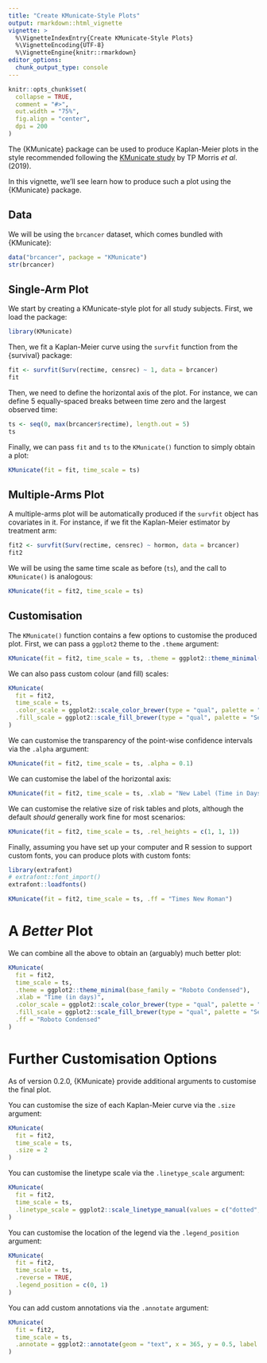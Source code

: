 ```yaml
---
title: "Create KMunicate-Style Plots"
output: rmarkdown::html_vignette
vignette: >
  %\VignetteIndexEntry{Create KMunicate-Style Plots}
  %\VignetteEncoding{UTF-8}
  %\VignetteEngine{knitr::rmarkdown}
editor_options: 
  chunk_output_type: console
---
```


```r
knitr::opts_chunk$set(
  collapse = TRUE,
  comment = "#>",
  out.width = "75%",
  fig.align = "center",
  dpi = 200
)
```

The {KMunicate} package can be used to produce Kaplan-Meier plots in the style recommended following the [KMunicate study](https://doi.org/10.1136/bmjopen-2019-030215) by TP Morris _et al_. (2019).

In this vignette, we'll see learn how to produce such a plot using the {KMunicate} package.

## Data

We will be using the `brcancer` dataset, which comes bundled with {KMunicate}:

```r
data("brcancer", package = "KMunicate")
str(brcancer)
```

## Single-Arm Plot

We start by creating a KMunicate-style plot for all study subjects.
First, we load the package:

```r
library(KMunicate)
```

Then, we fit a Kaplan-Meier curve using the `survfit` function from the {survival} package:

```r
fit <- survfit(Surv(rectime, censrec) ~ 1, data = brcancer)
fit
```

Then, we need to define the horizontal axis of the plot.
For instance, we can define 5 equally-spaced breaks between time zero and the largest observed time:

```r
ts <- seq(0, max(brcancer$rectime), length.out = 5)
ts
```

Finally, we can pass `fit` and `ts` to the `KMunicate()` function to simply obtain a plot:

```r
KMunicate(fit = fit, time_scale = ts)
```

## Multiple-Arms Plot

A multiple-arms plot will be automatically produced if the `survfit` object has covariates in it.
For instance, if we fit the Kaplan-Meier estimator by treatment arm:

```r
fit2 <- survfit(Surv(rectime, censrec) ~ hormon, data = brcancer)
fit2
```

We will be using the same time scale as before (`ts`), and the call to `KMunicate()` is analogous:

```r
KMunicate(fit = fit2, time_scale = ts)
```

## Customisation

The `KMunicate()` function contains a few options to customise the produced plot.
First, we can pass a `ggplot2` theme to the `.theme` argument:

```r
KMunicate(fit = fit2, time_scale = ts, .theme = ggplot2::theme_minimal())
```

We can also pass custom colour (and fill) scales:

```r
KMunicate(
  fit = fit2,
  time_scale = ts,
  .color_scale = ggplot2::scale_color_brewer(type = "qual", palette = "Set2"),
  .fill_scale = ggplot2::scale_fill_brewer(type = "qual", palette = "Set2")
)
```

We can customise the transparency of the point-wise confidence intervals via the `.alpha` argument:

```r
KMunicate(fit = fit2, time_scale = ts, .alpha = 0.1)
```

We can customise the label of the horizontal axis:

```r
KMunicate(fit = fit2, time_scale = ts, .xlab = "New Label (Time in Days, Actually)")
```

We can customise the relative size of risk tables and plots, although the default _should_ generally work fine for most scenarios:

```r
KMunicate(fit = fit2, time_scale = ts, .rel_heights = c(1, 1, 1))
```

Finally, assuming you have set up your computer and R session to support custom fonts, you can produce plots with custom fonts:

```r
library(extrafont)
# extrafont::font_import()
extrafont::loadfonts()
```

```r
KMunicate(fit = fit2, time_scale = ts, .ff = "Times New Roman")
```

# A _Better_ Plot

We can combine all the above to obtain an (arguably) much better plot:

```r
KMunicate(
  fit = fit2,
  time_scale = ts,
  .theme = ggplot2::theme_minimal(base_family = "Roboto Condensed"),
  .xlab = "Time (in days)",
  .color_scale = ggplot2::scale_color_brewer(type = "qual", palette = "Set2"),
  .fill_scale = ggplot2::scale_fill_brewer(type = "qual", palette = "Set2"),
  .ff = "Roboto Condensed"
)
```

# Further Customisation Options

As of version 0.2.0, {KMunicate} provide additional arguments to customise the final plot.

You can customise the size of each Kaplan-Meier curve via the `.size` argument:

```r
KMunicate(
  fit = fit2,
  time_scale = ts,
  .size = 2
)
```

You can customise the linetype scale via the `.linetype_scale` argument:

```r
KMunicate(
  fit = fit2,
  time_scale = ts,
  .linetype_scale = ggplot2::scale_linetype_manual(values = c("dotted", "dashed"))
)
```

You can customise the location of the legend via the `.legend_position` argument:

```r
KMunicate(
  fit = fit2,
  time_scale = ts,
  .reverse = TRUE,
  .legend_position = c(0, 1)
)
```

You can add custom annotations via the `.annotate` argument:

```r
KMunicate(
  fit = fit2,
  time_scale = ts,
  .annotate = ggplot2::annotate(geom = "text", x = 365, y = 0.5, label = "Some annotation")
)
```
